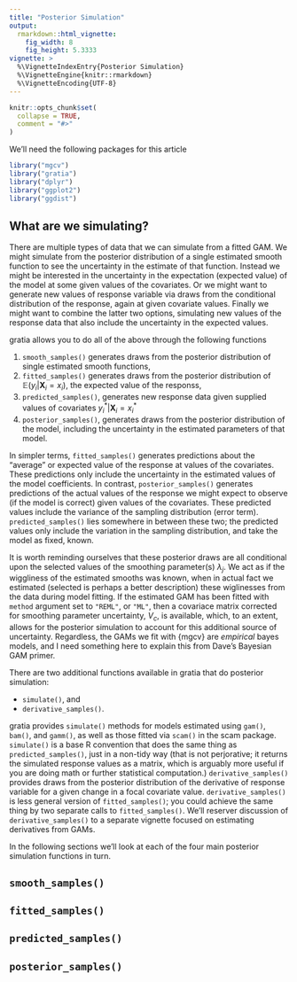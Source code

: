 ```yaml
---
title: "Posterior Simulation"
output: 
  rmarkdown::html_vignette:
    fig_width: 8
    fig_height: 5.3333
vignette: >
  %\VignetteIndexEntry{Posterior Simulation}
  %\VignetteEngine{knitr::rmarkdown}
  %\VignetteEncoding{UTF-8}
---
```


```r
knitr::opts_chunk$set(
  collapse = TRUE,
  comment = "#>"
)
```

<Introduction>

We'll need the following packages for this article
```r
library("mgcv")
library("gratia")
library("dplyr")
library("ggplot2")
library("ggdist")
```

## What are we simulating?

There are multiple types of data that we can simulate from a fitted GAM. We might simulate from the posterior distribution of a single estimated smooth function to see the uncertainty in the estimate of that function. Instead we might be interested in the uncertainty in the expectation (expected value) of the model at some given values of the covariates. Or we might want to generate new values of response variable via draws from the conditional distribution of the response, again at given covariate values. Finally we might want to combine the latter two options, simulating new values of the response data that also include the uncertainty in the expected values.

gratia allows you to do all of the above through the following functions

1. `smooth_samples()` generates draws from the posterior distribution of single estimated smooth functions,
2. `fitted_samples()` generates draws from the posterior distribution of $\mathbb{E}(y_i | \mathbf{X}_i = x_i)$, the expected value of the responss,
3. `predicted_samples()`, generates new response data given supplied values of covariates $y^{*}_i | \mathbf{X}_i = x^{*}_i$
4. `posterior_samples()`, generates draws from the posterior distribution of the model, including the uncertainty in the estimated parameters of that model.

In simpler terms, `fitted_samples()` generates predictions about the "average" or expected value of the response at values of the covariates. These predictions only include the uncertainty in the estimated values of the model coefficients. In contrast, `posterior_samples()` generates predictions of the actual values of the response we might expect to observe (if the model is correct) given values of the covariates. These predicted values include the variance of the sampling distribution (error term). `predicted_samples()` lies somewhere in between these two; the predicted values only include the variation in the sampling distribution, and take the model as fixed, known.

It is worth reminding ourselves that these posterior draws are all conditional upon the selected values of the smoothing parameter(s) $\lambda_j$. We act as if the wiggliness of the estimated smooths was known, when in actual fact we estimated (selected is perhaps a better description) these wiglinesses from the data during model fitting. If the estimated GAM has been fitted with `method` argument set to `"REML"`, or `"ML"`, then a covariace matrix corrected for smoothing parameter uncertainty, $V_c$, is available, which, to an extent, allows for the posterior simulation to account for this additional source of uncertainty. Regardless, the GAMs we fit with {mgcv} are *empirical* bayes models, and I need something here to explain this from Dave's Bayesian GAM primer.

There are two additional functions available in gratia that do posterior simulation:

* `simulate()`, and
* `derivative_samples()`.

gratia provides `simulate()` methods for models estimated using `gam()`, `bam()`, and `gamm()`, as well as those fitted via `scam()` in the scam package. `simulate()` is a base R convention that does the same thing as `predicted_samples()`, just in a non-tidy way (that is not perjorative; it returns the simulated response values as a matrix, which is arguably more useful if you are doing math or further statistical computation.) `derivative_samples()` provides draws from the posterior distribution of the derivative of response variable for a given change in a focal covariate value. `derivative_samples()` is less general version of `fitted_samples()`; you could achieve the same thing by two separate calls to `fitted_samples()`. We'll reserver discussion of `derivative_samples()` to a separate vignette focused on estimating derivatives from GAMs.

In the following sections we'll look at each of the four main posterior simulation functions in turn.

## `smooth_samples()`

## `fitted_samples()`

## `predicted_samples()`

## `posterior_samples()`

